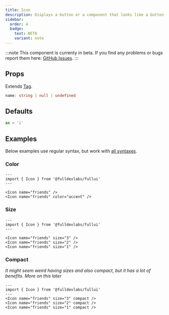 ```yaml
---
title: Icon
description: Displays a button or a component that looks like a button.
sidebar:
  order: 4
  badge:
    text: BETA
    variant: note
---
```


:::note
This component is currenty in beta.
If you find any problems or bugs report them here: [GitHub Issues](https://github.com/fulldevlabs/fullui/issues).
:::

## Props
Extends [Tag](/components/tag).
```ts
name: string | null | undefined
```

## Defaults
```ts
as = 'i'
```

## Examples
Below examples use regular syntax, but work with [all syntaxes](/guides/components#syntax).

### Color
```astro live
---
import { Icon } from '@fulldevlabs/fullui'
---

<Icon name="friends" />
<Icon name="friends" color="accent" />
```

### Size
```astro live
---
import { Icon } from '@fulldevlabs/fullui'
---

<Icon name="friends" size="3" />
<Icon name="friends" size="2" />
<Icon name="friends" size="1" />
```

### Compact
*It might seem weird having sizes and also compact, but it has a lot of benefits. More on this later*
```astro live
---
import { Icon } from '@fulldevlabs/fullui'
---
<Icon name="friends" size="3" compact />
<Icon name="friends" size="2" compact />
<Icon name="friends" size="1" compact />
```
